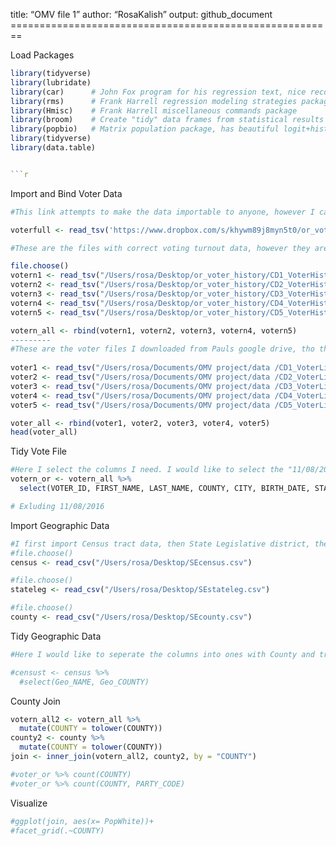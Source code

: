 title: "OMV file 1"
author: "RosaKalish"
output: github_document
========================================================

Load Packages
```r
library(tidyverse)
library(lubridate)
library(car)      # John Fox program for his regression text, nice recode command
library(rms)      # Frank Harrell regression modeling strategies package
library(Hmisc)    # Frank Harrell miscellaneous commands package
library(broom)    # Create "tidy" data frames from statistical results
library(popbio)   # Matrix population package, has beautiful logit+histogram plot command
library(tidyverse)
library(data.table)


```r
```
Import and Bind Voter Data 
```r
#This link attempts to make the data importable to anyone, however I can not get it to work 

voterfull <- read_tsv('https://www.dropbox.com/s/khywm89j8myn5t0/or_voter_history.zip?dl=0')

#These are the files with correct voting turnout data, however they are still missing registration type, I am not sure where to find that 

file.choose()
votern1 <- read_tsv("/Users/rosa/Desktop/or_voter_history/CD1_VoterHistory_Jan2017.txt")
votern2 <- read_tsv("/Users/rosa/Desktop/or_voter_history/CD2_VoterHistory_Jan2017.txt")
votern3 <- read_tsv("/Users/rosa/Desktop/or_voter_history/CD3_VoterHistory_Jan2017.txt")
votern4 <- read_tsv("/Users/rosa/Desktop/or_voter_history/CD4_VoterHistory_Jan2017.txt")
votern5 <- read_tsv("/Users/rosa/Desktop/or_voter_history/CD5_VoterHistory_Jan2017.txt")

votern_all <- rbind(votern1, votern2, votern3, votern4, votern5)
---------
#These are the voter files I downloaded from Pauls google drive, tho they do not seem to have all the information that I need. 
  
voter1 <- read_tsv("/Users/rosa/Documents/OMV project/data /CD1_VoterList_Jan2017.txt")
voter2 <- read_tsv("/Users/rosa/Documents/OMV project/data /CD2_VoterList_Jan2017.txt")
voter3 <- read_tsv("/Users/rosa/Documents/OMV project/data /CD3_VoterList_Jan2017.txt")
voter4 <- read_tsv("/Users/rosa/Documents/OMV project/data /CD4_VoterList_Jan2017.txt")
voter5 <- read_tsv("/Users/rosa/Documents/OMV project/data /CD5_VoterList_Jan2017.txt")

voter_all <- rbind(voter1, voter2, voter3, voter4, voter5)
head(voter_all) 

```
Tidy Vote File 
```r
#Here I select the columns I need. I would like to select the "11/08/2016" file but it will not let me, I think becuase the title is numeric. 
votern_or <- votern_all %>%
  select(VOTER_ID, FIRST_NAME, LAST_NAME, COUNTY, CITY, BIRTH_DATE, STATUS, PARTY_CODE, RES_ADDRESS_1, PRECINCT_NAME, PRECINCT, ZIP_CODE)

# Exluding 11/08/2016 
```
Import Geographic Data
```r
#I first import Census tract data, then State Legislative district, then County. 
#file.choose()
census <- read_csv("/Users/rosa/Desktop/SEcensus.csv")

#file.choose()
stateleg <- read_csv("/Users/rosa/Desktop/SEstateleg.csv")

#file.choose()
county <- read_csv("/Users/rosa/Desktop/SEcounty.csv")

```
Tidy Geographic Data 
```r
#Here I would like to seperate the columns into ones with County and tract in seperate columns, but I am not sure how to do that. 

#censust <- census %>%
  #select(Geo_NAME, Geo_COUNTY)

```

 County Join 
```r
votern_all2 <- votern_all %>%
  mutate(COUNTY = tolower(COUNTY))
county2 <- county %>%
  mutate(COUNTY = tolower(COUNTY))
join <- inner_join(votern_all2, county2, by = "COUNTY")

#voter_or %>% count(COUNTY)
#voter_or %>% count(COUNTY, PARTY_CODE)
```
Visualize 
```r
#ggplot(join, aes(x= PopWhite))+
#facet_grid(.~COUNTY)
 

```

